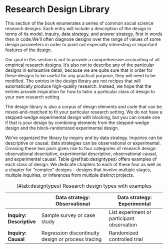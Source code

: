 # Research Design Library

This section of the book enumerates a series of common social science research designs. Each entry will include a description of the design in terms of its model, inquiry, data strategy, and answer strategy, first in words then in code.We'll often diagnose designs over the range of values of some design parameters in order to point out especially interesting or important features of the design.

Our goal in this section is not to provide a comprehensive accounting of all empirical research designs. It's also not to describe any of the particular designs in exhaustive detail, because we are quite sure that in order for these designs to be useful for any practical purpose, they will need to be modified. The entries in the design library are not recipes that will automatically produce high-quality research. Instead, we hope that the entries provide inspiration for how to tailor a particular class of design to your own research setting.

The design library is also a corpus of design elements and code that can be mixed-and-matched to fit your particular research setting. We do not have a stepped-wedge experimental design with blocking, but you can create one if that is your design by combining elements from the stepped-wedge design and the block-randomized experimental design.

We've organized the library by inquiry and by data strategy. Inquiries can be descriptive or causal; data strategies can be observational or experimental. Crossing these two pairs gives rise to four categories of research design: observational descriptive, experimental descriptive, observational causal, and experimental causal. Table \@ref(tab:designtypes) offers examples of each class of design. We dedicate chapters to each of these four as well as a chapter for "complex" designs -- designs that involve multiple stages, multiple inquiries, or inferences from multiple distinct projects. 

|                          | Data strategy: Observational                       | Data strategy: Experimental                |
|------------------------- | -------------------------------------------------- | ------------------------------------------ |
| **Inquiry: Descriptive** | Sample survey or case study                        | List experiment or participant observation |
| **Inquiry: Causal**      | Regression discontinuity design or process tracing | Randomized controlled trial                |

Table: (\#tab:designtypes) Research design types with examples

